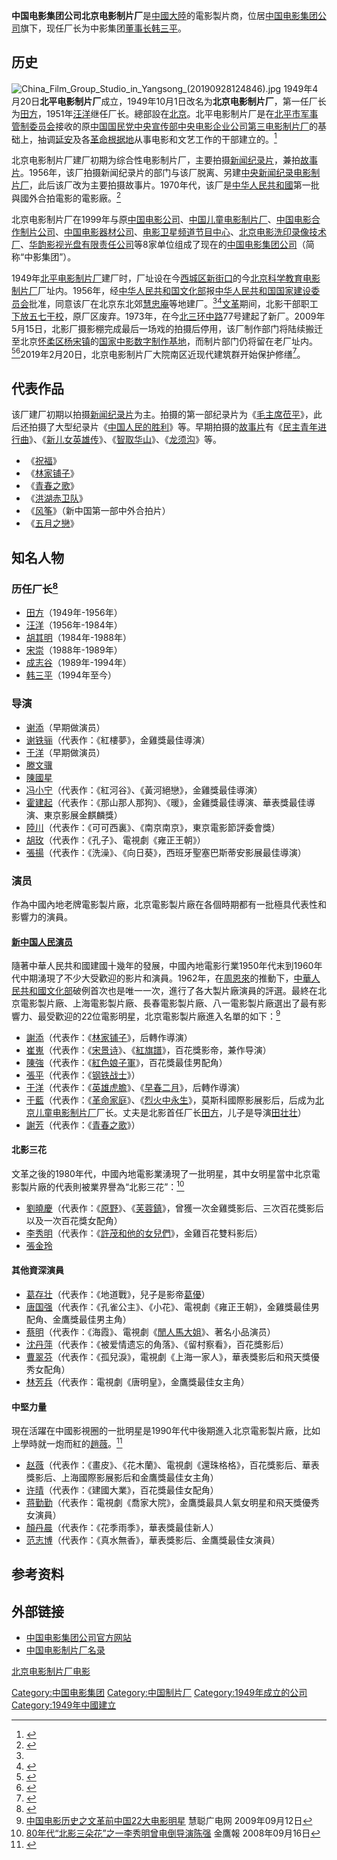 '''中国电影集团公司北京电影制片厂'''是[[中國大陸|中國大陸]]的電影製片商，位居[[中国电影集团公司|中国电影集团公司]]旗下，现任厂长为中影集团[[董事长|董事长]][[韩三平|韩三平]]。

== 历史 ==
[[File:China_Film_Group_Studio_in_Yangsong_(20190928124846).jpg|thumb]]
1949年4月20日'''北平电影制片厂'''成立，1949年10月1日改名为'''北京电影制片厂'''，第一任厂长为[[田方|田方]]，1951年[[汪洋_(电影事业家)|汪洋]]继任厂长。總部設在[[北京市|北京]]。北平电影制片厂是在[[北平市军事管制委员会|北平市军事管制委员会]]接收的原[[中国国民党中央宣传部|中国国民党中央宣传部]][[中央电影企业公司第三电影制片厂|中央电影企业公司第三电影制片厂]]的基础上，抽调[[延安|延安]]及各[[革命根据地|革命根据地]]从事电影和文艺工作的干部建立的。<ref>{{Cite web |url=http://www.beijingww.com/5/2006/11/02/3@2458.htm |title=北京电影制片厂，北京文网，于2010年4月21日查阅 |access-date=2010年4月21日 |archive-url=https://web.archive.org/web/20100726063720/http://www.beijingww.com/5/2006/11/02/3@2458.htm |archive-date=2010年7月26日 |dead-url=yes }}</ref>

北京电影制片厂建厂初期为综合性电影制片厂，主要拍摄[[新闻纪录片|新闻纪录片]]，兼拍[[故事片|故事片]]。1956年，该厂拍摄新闻纪录片的部门与该厂脱离、另建[[中央新闻纪录电影制片厂|中央新闻纪录电影制片厂]]，此后该厂改为主要拍摄故事片。1970年代，该厂是[[中华人民共和國|中华人民共和國]]第一批與國外合拍電影的電影廠。<ref name="#1">{{Cite web|title=国家建设委员会关于同意北京电影制片厂建厂的电报稿_中国网|url=http://www.china.com.cn/aboutchina/data/jzbj/2009-08/06/content_18288958.htm|accessdate=2020-03-07|work=www.china.com.cn|archive-date=2011-08-22|archive-url=https://web.archive.org/web/20110822111123/http://www.china.com.cn/aboutchina/data/jzbj/2009-08/06/content_18288958.htm|dead-url=no}}</ref>

北京电影制片厂在1999年与原[[中国电影公司|中国电影公司]]、[[中国儿童电影制片厂|中国儿童电影制片厂]]、[[中国电影合作制片公司|中国电影合作制片公司]]、[[中国电影器材公司|中国电影器材公司]]、[[电影频道_(CCTV-6)|电影卫星频道节目中心]]、[[北京电影洗印录像技术厂|北京电影洗印录像技术厂]]、[[华韵影视光盘有限责任公司|华韵影视光盘有限责任公司]]等8家单位组成了现在的[[中国电影集团|中国电影集团公司]]（简称“中影集团”）。

1949年[[北平电影制片厂|北平电影制片厂]]建厂时，厂址设在今[[西城区|西城区]][[新街口_(北京)|新街口]]的今[[北京科学教育电影制片厂|北京科学教育电影制片厂]]厂址内。1956年，经[[中华人民共和国文化部|中华人民共和国文化部]]报[[中华人民共和国国家基本建设委员会|中华人民共和国国家建设委员会]]批准，同意该厂在北京东北郊[[慧忠庵|慧忠庵]]等地建厂。<ref name="#1"/><ref>{{Cite web |url=http://www.bjchy.gov.cn/chaoyang/qznj/8a24f09a24d90f1f0124d948bd010012.html |title=朝阳区志·第四编 地域，北京市朝阳区人民政府网，于2010年4月21日查阅 |accessdate=2010年4月21日 |archive-date=2011年5月28日 |archive-url=https://web.archive.org/web/20110528151905/http://www.bjchy.gov.cn/chaoyang/qznj/8a24f09a24d90f1f0124d948bd010012.html |dead-url=no }}</ref>[[文革|文革]]期间，北影干部职工[[上山下乡运动|下放]][[五七干校|五七干校]]，原厂区废弃。1973年，在今[[北三环中路|北三环中路]]77号建起了新厂。2009年5月15日，北影厂摄影棚完成最后一场戏的拍摄后停用，该厂制作部门将陆续搬迁至北京[[怀柔区|怀柔区]][[杨宋镇|杨宋镇]]的[[国家中影数字制作基地|国家中影数字制作基地]]，而制片部门仍将留在老厂址内。<ref>{{Cite web|title=北京电影制片厂将搬新址 60年历史将成记忆(图)-搜狐新闻|url=http://news.sohu.com/20090605/n264358129.shtml|accessdate=2020-03-07|work=news.sohu.com|archive-date=2019-05-12|archive-url=https://web.archive.org/web/20190512205632/http://news.sohu.com/20090605/n264358129.shtml|dead-url=no}}</ref><ref>{{Cite web|title=北京电影制片厂：留下一块50年的“金字招牌”--人民网娱乐频道--人民网|url=http://ent.people.com.cn/GB/8222/42057/36604/36611/3321573.html|accessdate=2020-03-07|work=ent.people.com.cn|archive-url=https://web.archive.org/web/20160304075121/http://ent.people.com.cn/GB/8222/42057/36604/36611/3321573.html|archive-date=2016-03-04|dead-url=yes}}</ref>2019年2月20日，北京电影制片厂大院南区近现代建筑群开始保护修缮<ref>{{cite news|url=http://culture.gmw.cn/2019-02/21/content_32542675.htm|title=北京电影制片厂近现代建筑群保护修缮工程启动仪式举行|publisher=[[光明日报|光明日报]]|date=2019-02-21|accessdate=2019-09-29|archive-url=https://web.archive.org/web/20190929093458/http://culture.gmw.cn/2019-02/21/content_32542675.htm|archive-date=2019-09-29|dead-url=yes}}</ref>。

== 代表作品 ==
{{main|北京电影制片厂电影列表}}
该厂建厂初期以拍摄[[新闻纪录片|新闻纪录片]]为主。拍摄的第一部纪录片为《[[毛主席莅平|毛主席莅平]]》，此后还拍摄了大型纪录片《[[中国人民的胜利|中国人民的胜利]]》等。早期拍摄的[[故事片|故事片]]有《[[民主青年进行曲|民主青年进行曲]]》、《[[新儿女英雄传_(电影)|新儿女英雄传]]》、《[[智取华山|智取华山]]》、《[[龙须沟_(电影)|龙须沟]]》等。 

*《[[祝福_(小說)|祝福]]》
*《[[林家铺子|林家铺子]]》
*《[[青春之歌_(1959年电影)|青春之歌]]》
*《[[洪湖赤卫队_(歌剧)|洪湖赤卫队]]》
*《[[风筝_(电影)|风筝]]》（新中国第一部中外合拍片）
*《[[五月之戀|五月之戀]]》

== 知名人物 ==
=== 历任厂长<ref>{{Cite web|title=北京电影制片厂 - 宽宽电影网|url=http://kkuan.com/movie/%E5%8C%97%E4%BA%AC%E7%94%B5%E5%BD%B1%E5%88%B6%E7%89%87%E5%8E%82|accessdate=2020-03-07|work=kkuan.com|archive-url=https://web.archive.org/web/20190512091255/http://kkuan.com/movie/%E5%8C%97%E4%BA%AC%E7%94%B5%E5%BD%B1%E5%88%B6%E7%89%87%E5%8E%82|archive-date=2019-05-12|dead-url=yes}}</ref> ===
* [[田方|田方]]（1949年-1956年）
* [[汪洋_(电影事业家)|汪洋]]（1956年-1984年）
* [[胡其明|胡其明]]（1984年-1988年）
* [[宋崇|宋崇]]（1988年-1989年）
* [[成志谷|成志谷]]（1989年-1994年）
* [[韩三平|韩三平]]（1994年至今）

=== 导演 ===
*[[谢添|谢添]]（早期做演员）
*[[谢铁骊|谢铁骊]]（代表作：《紅樓夢》，金雞獎最佳導演）
*[[于洋_(中国电影演员)|于洋]]（早期做演员）
*[[滕文骥|滕文骥]]
*[[陈国星_(导演)|陳國星]]
*[[冯小宁|冯小宁]]（代表作：《紅河谷》、《黃河絕戀》，金雞獎最佳導演）
*[[霍建起|霍建起]]（代表作：《那山那人那狗》、《暖》，金雞獎最佳導演、華表獎最佳導演、東京影展金麒麟獎）
*[[陆川_(导演)|陸川]]（代表作：《可可西裏》、《南京南京》，東京電影節評委會獎）
*[[胡玫|胡玫]]（代表作：《孔子》、電視劇《雍正王朝》）
*[[張揚|張揚]]（代表作：《洗澡》、《向日葵》，西班牙聖塞巴斯蒂安影展最佳導演）

=== 演员 ===
作為中國內地老牌電影製片廠，北京電影製片廠在各個時期都有一批極具代表性和影響力的演員。
====[[新中国人民演员|新中国人民演员]]====
隨著中華人民共和國建國十幾年的發展，中國內地電影行業1950年代末到1960年代中期湧現了不少大受歡迎的影片和演員。1962年，在[[周恩來|周恩來]]的推動下，[[中華人民共和國文化部|中華人民共和國文化部]]破例首次也是唯一一次，進行了各大製片廠演員的評選。最終在北京電影製片廠、上海電影製片廠、長春電影製片廠、八一電影製片廠選出了最有影響力、最受歡迎的22位電影明星，北京電影製片廠進入名單的如下：<ref>[http://news.broadcast.hc360.com/2009/09/121824134456.shtml 中国电影历史之文革前中国22大电影明星] {{Wayback|url=http://news.broadcast.hc360.com/2009/09/121824134456.shtml |date=20140111113203 }}慧聪广电网 2009年09月12日</ref>
*[[謝添|謝添]]（代表作：《[[林家铺子|林家铺子]]》，后轉作導演）
*[[崔嵬|崔嵬]]（代表作：《[[宋景诗|宋景诗]]》、《[[紅旗譜|紅旗譜]]》，百花獎影帝，兼作导演）
*[[陳強|陳強]]（代表作：《[[紅色娘子軍|紅色娘子軍]]》，百花獎最佳男配角）
*[[张平_(演员)|張平]]（代表作：《[[钢铁战士|钢铁战士]]》）
*[[于洋_(中国电影演员)|于洋]]（代表作：《[[英雄虎膽|英雄虎膽]]》、《[[早春二月|早春二月]]》，后轉作導演）
*[[于藍|于藍]]（代表作：《[[革命家庭|革命家庭]]》、《[[烈火中永生|烈火中永生]]》，莫斯科國際影展影后，后成为[[北京儿童电影制片厂|北京儿童电影制片厂]]厂长。丈夫是北影首任厂长[[田方|田方]]，儿子是导演[[田壮壮|田壮壮]]）
*[[謝芳|謝芳]]（代表作：《[[青春之歌|青春之歌]]》）

==== 北影三花 ====
文革之後的1980年代，中國內地電影業湧現了一批明星，其中女明星當中北京電影製片廠的代表則被業界譽為“北影三花”：<ref>[http://www.efaw.cn/html/jyb_cf/2008916/217A23369.html 80年代“北影三朵花”之一李秀明曾电倒导演陈强] {{Wayback|url=http://www.efaw.cn/html/jyb_cf/2008916/217A23369.html |date=20140111113203 }}金鷹報 2008年09月16日</ref>
*[[劉曉慶|劉曉慶]]（代表作：《[[原野|原野]]》、《[[芙蓉鎮|芙蓉鎮]]》，曾獲一次金雞獎影后、三次百花獎影后以及一次百花獎女配角）
*[[李秀明|李秀明]]（代表作：《[[許茂和他的女兒們|許茂和他的女兒們]]》，金雞百花雙料影后）
*[[張金玲|張金玲]]

==== 其他資深演員 ====
*[[葛存壮|葛存壮]]（代表作：《地道戰》，兒子是影帝[[葛優|葛優]]）
*[[唐国强|唐国强]]（代表作：《孔雀公主》、《小花》、電視劇《雍正王朝》，金雞獎最佳男配角、金鷹獎最佳男主角）
*[[蔡明|蔡明]]（代表作：《海霞》、電視劇《[[閒人馬大姐|閒人馬大姐]]》、著名小品演员）
*[[沈丹萍|沈丹萍]]（代表作：《被爱情遗忘的角落》、《留村察看》，百花獎影后）
*[[曹翠芬|曹翠芬]]（代表作：《孤兒淚》，電視劇《上海一家人》，華表獎影后和飛天獎優秀女配角）
*[[林芳兵|林芳兵]]（代表作：電視劇《唐明皇》，金鷹獎最佳女主角）

==== 中堅力量 ====
現在活躍在中國影視圈的一批明星是1990年代中後期進入北京電影製片廠，比如上學時就一炮而紅的[[趙薇|趙薇]]。<ref>{{Cite web|title=北京电影学院教师寄语赵薇：莫让绯闻淹青春|url=http://ent.sina.com.cn/start/old/3022.html|accessdate=2020-03-07|work=ent.sina.com.cn|archive-url=https://web.archive.org/web/20190513223842/http://ent.sina.com.cn/start/old/3022.html|archive-date=2019-05-13|dead-url=yes}}</ref>
*[[赵薇|赵薇]]（代表作：《畫皮》、《花木蘭》、電視劇《還珠格格》，百花獎影后、華表獎影后、上海國際影展影后和金鷹獎最佳女主角）
*[[许晴|许晴]]（代表作：《建國大業》，百花獎最佳女配角）
*[[蒋勤勤|蒋勤勤]]（代表作：電視劇《喬家大院》，金鷹獎最具人氣女明星和飛天獎優秀女演員）
*[[顏丹晨|顏丹晨]]（代表作：《花季雨季》，華表獎最佳新人）
*[[范志博|范志博]]（代表作：《真水無香》，華表獎影后、金鷹獎最佳女演員）

== 参考资料 ==
{{reflist}}

== 外部链接 ==
* [https://web.archive.org/web/20080314112120/http://group.chinafilm.com/ 中国电影集团公司官方网站]
* [http://www.chinanews.com.cn/zxys/zhipianchanglu.htm 中国电影制片厂名录]{{Wayback|url=http://www.chinanews.com.cn/zxys/zhipianchanglu.htm |date=20080328025801 }}

{{中国唱片及影视公司}}

{{Authority control}}
[[Category:中国电影集团|Category:中国电影集团]]
[[Category:中国制片厂|Category:中国制片厂]]
[[category:北京电影制片厂电影|]]
[[Category:1949年成立的公司|Category:1949年成立的公司]]
[[Category:1949年中國建立|Category:1949年中國建立]]